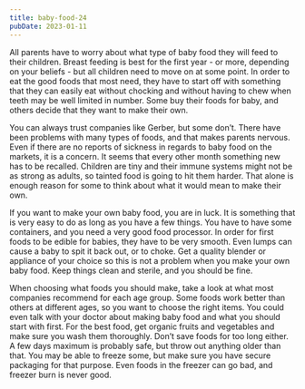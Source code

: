 ```yaml
---
title: baby-food-24
pubDate: 2023-01-11
---
```


All parents have to worry about what type of baby food they will feed to their children. Breast feeding is best for the first year - or more, depending on your beliefs - but all children need to move on at some point. In order to eat the good foods that most need, they have to start off with something that they can easily eat without chocking and without having to chew when teeth may be well limited in number. Some buy their foods for baby, and others decide that they want to make their own.

You can always trust companies like Gerber, but some don’t. There have been problems with many types of foods, and that makes parents nervous. Even if there are no reports of sickness in regards to baby food on the markets, it is a concern. It seems that every other month something new has to be recalled. Children are tiny and their immune systems might not be as strong as adults, so tainted food is going to hit them harder. That alone is enough reason for some to think about what it would mean to make their own.

If you want to make your own baby food, you are in luck. It is something that is very easy to do as long as you have a few things. You have to have some containers, and you need a very good food processor. In order for first foods to be edible for babies, they have to be very smooth. Even lumps can cause a baby to spit it back out, or to choke. Get a quality blender or appliance of your choice so this is not a problem when you make your own baby food. Keep things clean and sterile, and you should be fine.

When choosing what foods you should make, take a look at what most companies recommend for each age group. Some foods work better than others at different ages, so you want to choose the right items. You could even talk with your doctor about making baby food and what you should start with first. For the best food, get organic fruits and vegetables and make sure you wash them thoroughly. Don’t save foods for too long either. A few days maximum is probably safe, but throw out anything older than that. You may be able to freeze some, but make sure you have secure packaging for that purpose. Even foods in the freezer can go bad, and freezer burn is never good.